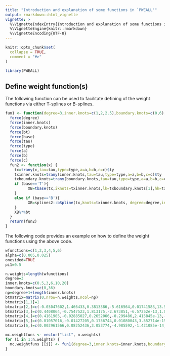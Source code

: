 ```yaml
---
title: "Introduction and explanation of some functions in `PWEALL'"
output: rmarkdown::html_vignette
vignette: >
  %\VignetteIndexEntry{Introduction and explanation of some functions in `PWEALL'}
  %\VignetteEngine{knitr::rmarkdown}
  %\VignetteEncoding{UTF-8}
---
```


```r
knitr::opts_chunk$set(
  collapse = TRUE,
  comment = "#>"
)
```

```r
library(PWEALL)
```

## Define weight function(s)
The following function can be used to facilitate defining of the weight functions via either T-splines or B-splines.  
```r
fun1 <- function(degree=3,inner.knots=c(1,2,2.5),boundary.knots=c(0,6),bt=rep(0,1+degree+length(inner.knots)),base='T',tau=1,type=-1,a=tau,b=1,c=0) {
  force(degree)
  force(inner.knots)
  force(boundary.knots)
  force(bt)
  force(base)
  force(tau)
  force(type)
  force(a)
  force(b)
  force(c)
  fun2 <- function(x) {
    tx=trany(x,tau=tau,type=type,a=a,b=b,c=c)$ty
    txinner.knots=trany(inner.knots,tau=tau,type=type,a=a,b=b,c=c)$ty
    txboundary.knots=trany(boundary.knots,tau=tau,type=type,a=a,b=b,c=c)$ty
    if (base=='T'){
          XB=tbase(tx,iknots=txinner.knots,lk=txboundary.knots[1],hk=txboundary.knots[2],deg=degree)
    }
    else if (base=='B'){
          XB=splines2::bSpline(tx,knots=txinner.knots, degree=degree,intercept=TRUE,Boundary.knots=txboundary.knots)
    }
    XB%*%bt
  }
  return(fun2)
}
```
The following code provides an example on how to define the weight functions using the above code. 
```r
wfunctions=c(1,2,3,4,5,6)
alpha=c(0.005,0.025)
onesided=TRUE
pi1=0.5

n.weights=length(wfunctions)
degree=3
inner.knots=c(0.5,3,6,10,20)
boundary.knots=c(0,36)
np=degree+1+length(inner.knots)
btmatrix=matrix(0,nrow=n.weights,ncol=np)
btmatrix[1,1]=1
btmatrix[2,]=c(-0.03047602,1.466433,0.3813386,-5.616564,0.01741583,13.59455,-16.21707,7.195338,21.47292)
btmatrix[3,]=c(0.4408064,-0.7547523,1.813175,-2.673851,-6.57252e-13,1.092402,2.334763,-0.7490225,4.920812)
btmatrix[4,]=c(0.4161905,-0.02885027,0.2652066,-0.299486,2.415845e-13,-1.205081,2.827345, -3.35227,-11.20574)
btmatrix[5,]=c(0.01057016,-0.01427205,0.1756744,0.01080043,3.552714e-15,-0.210763,2.069093,-2.031769,5.139737)
btmatrix[6,]=c(0.002961566,0.08252436,3.053774,-4.985592,-1.421085e-14,2.001894,5.431488,-2.260589,-6.868965)

mc.weightfuns <- vector("list", n.weights)
for (i in 1:n.weights) {
  mc.weightfuns [[i]] <- fun1(degree=3,inner.knots=inner.knots,boundary.knots=boundary.knots,bt=btmatrix[i,],base='T',type=1,tau=36,a=34/2,b=1,c=0)
}

```
